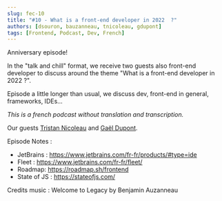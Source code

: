 ```yaml
---
slug: fec-10
title: "#10 - What is a front-end developer in 2022  ?"
authors: [dsouron, bauzanneau, tnicoleau, gdupont]
tags: [Frontend, Podcast, Dev, French]
---
```


Anniversary episode!

In the "talk and chill" format, we receive two guests also front-end developer to discuss around the theme "What is a front-end developer in 2022 ?".

Episode a little longer than usual, we discuss dev, front-end in general, frameworks, IDEs...

<!--truncate-->

_This is a french podcast without translation and transcription._


<SpotifyEmbed href="https://open.spotify.com/embed/episode/35y4SZczl5C9tJmpULtwBe" />

Our guests [Tristan Nicoleau](https://www.linkedin.com/in/tristan-nicoleau-a4b5079a/) and [Gaël Dupont](https://www.linkedin.com/in/ga%C3%ABl-dupont-13b11a114/).

Episode Notes :

- JetBrains : https://www.jetbrains.com/fr-fr/products/#type=ide
- Fleet : https://www.jetbrains.com/fr-fr/fleet/
- Roadmap: https://roadmap.sh/frontend
- State of JS : https://stateofjs.com/

Credits music : Welcome to Legacy by Benjamin Auzanneau
